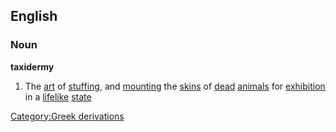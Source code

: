 ==English==
===Noun===
{{wikipedia}}
'''taxidermy'''
#The [[art]] of [[stuff]]ing, and [[mount]]ing the [[skin]]s of [[dead]] [[animal]]s for [[exhibition]] in a [[lifelike]] [[state]]
[[Category:Greek derivations]]